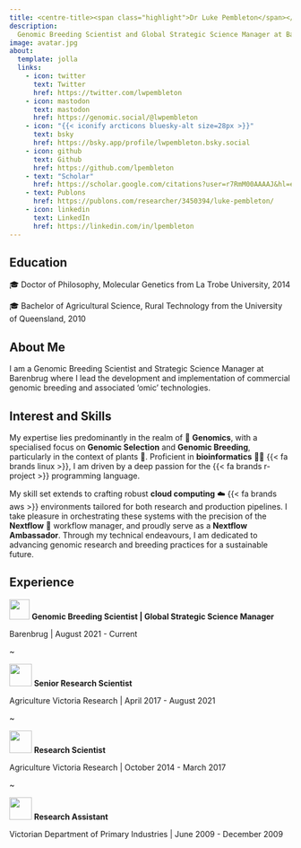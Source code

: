 ```yaml
---
title: <centre-title><span class="highlight">Dr Luke Pembleton</span></centre-title>
description:
  Genomic Breeding Scientist and Global Strategic Science Manager at Barenbrug.
image: avatar.jpg
about:
  template: jolla
  links:
    - icon: twitter
      text: Twitter
      href: https://twitter.com/lwpembleton
    - icon: mastodon
      text: mastodon
      href: https://genomic.social/@lwpembleton
    - icon: "{{< iconify arcticons bluesky-alt size=28px >}}"
      text: bsky
      href: https://bsky.app/profile/lwpembleton.bsky.social
    - icon: github
      text: Github
      href: https://github.com/lpembleton
    - text: "Scholar"
      href: https://scholar.google.com/citations?user=r7RmM00AAAAJ&hl=en
    - text: Publons
      href: https://publons.com/researcher/3450394/luke-pembleton/
    - icon: linkedin
      text: LinkedIn
      href: https://linkedin.com/in/lpembleton
---
```


<h2>[Education]{.highlight}</h2>

🎓 Doctor of Philosophy, Molecular Genetics from La Trobe University, 2014

🎓 Bachelor of Agricultural Science, Rural Technology from the University of Queensland, 2010

<h2>[About Me]{.highlight}</h2>

I am a Genomic Breeding Scientist and Strategic Science Manager at Barenbrug where I lead the development and implementation of commercial genomic breeding and associated 'omic' technologies.

<h2>[Interest and Skills]{.highlight}</h2>

My expertise lies predominantly in the realm of 🧬 **Genomics**, with a specialised focus on **Genomic Selection** and **Genomic Breeding**, particularly in the context of plants 🌱. Proficient in **bioinformatics** 👨‍💻 {{< fa brands linux >}}, I am driven by a deep passion for the {{< fa brands r-project >}} programming language.

My skill set extends to crafting robust **cloud computing** ☁️ {{< fa brands aws >}} environments tailored for both research and production pipelines. I take pleasure in orchestrating these systems with the precision of the **Nextflow** 🔂 workflow manager, and proudly serve as a **Nextflow Ambassador**. Through my technical endeavours, I am dedicated to advancing genomic research and breeding practices for a sustainable future.

<h2>[Experience]{.highlight}</h2>

![](images/Barenbrug.svg){width="36"} **Genomic Breeding Scientist \| Global Strategic Science Manager**

Barenbrug \| August 2021 - Current

\~

![](images/AgVic.svg){width="40"} **Senior Research Scientist**

Agriculture Victoria Research \| April 2017 - August 2021

\~

![](images/AgVic.svg){width="40"} **Research Scientist**

Agriculture Victoria Research \| October 2014 - March 2017

\~

![](images/DPI.svg){width="40"} **Research Assistant**

Victorian Department of Primary Industries \| June 2009 - December 2009
